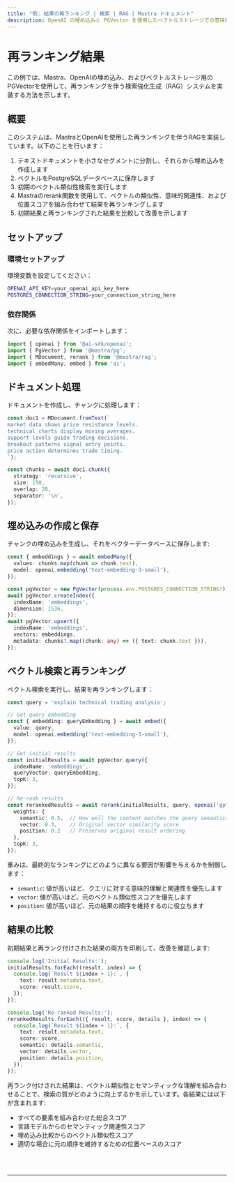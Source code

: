 ```yaml
---
title: "例: 結果の再ランキング | 検索 | RAG | Mastra ドキュメント"
description: OpenAI の埋め込みと PGVector を使用したベクトルストレージでの意味的再ランキングの実装例。
---
```



# 再ランキング結果

この例では、Mastra、OpenAIの埋め込み、およびベクトルストレージ用のPGVectorを使用して、再ランキングを伴う検索強化生成（RAG）システムを実装する方法を示します。

## 概要

このシステムは、MastraとOpenAIを使用した再ランキングを伴うRAGを実装しています。以下のことを行います：

1. テキストドキュメントを小さなセグメントに分割し、それらから埋め込みを作成します
2. ベクトルをPostgreSQLデータベースに保存します
3. 初期のベクトル類似性検索を実行します
4. Mastraのrerank関数を使用して、ベクトルの類似性、意味的関連性、および位置スコアを組み合わせて結果を再ランキングします
5. 初期結果と再ランキングされた結果を比較して改善を示します

## セットアップ

### 環境セットアップ

環境変数を設定してください：

```bash filename=".env"
OPENAI_API_KEY=your_openai_api_key_here
POSTGRES_CONNECTION_STRING=your_connection_string_here
```

### 依存関係

次に、必要な依存関係をインポートします：

```typescript copy showLineNumbers filename="src/index.ts"
import { openai } from '@ai-sdk/openai';
import { PgVector } from '@mastra/pg';
import { MDocument, rerank } from '@mastra/rag';
import { embedMany, embed } from 'ai';
```

## ドキュメント処理

ドキュメントを作成し、チャンクに処理します：

```typescript copy showLineNumbers{7} filename="src/index.ts"
const doc1 = MDocument.fromText(`
market data shows price resistance levels.
technical charts display moving averages.
support levels guide trading decisions.
breakout patterns signal entry points.
price action determines trade timing.
`);

const chunks = await doc1.chunk({
  strategy: 'recursive',
  size: 150,
  overlap: 20,
  separator: '\n',
});
```

## 埋め込みの作成と保存

チャンクの埋め込みを生成し、それをベクターデータベースに保存します:

```typescript copy showLineNumbers{36} filename="src/index.ts"
const { embeddings } = await embedMany({
  values: chunks.map(chunk => chunk.text),
  model: openai.embedding('text-embedding-3-small'),
});

const pgVector = new PgVector(process.env.POSTGRES_CONNECTION_STRING!);
await pgVector.createIndex({
  indexName: 'embeddings',
  dimension: 1536,
});
await pgVector.upsert({
  indexName: 'embeddings',
  vectors: embeddings,
  metadata: chunks?.map((chunk: any) => ({ text: chunk.text })),
});
```

## ベクトル検索と再ランキング

ベクトル検索を実行し、結果を再ランキングします：

```typescript copy showLineNumbers{51} filename="src/index.ts"
const query = 'explain technical trading analysis';

// Get query embedding
const { embedding: queryEmbedding } = await embed({
  value: query,
  model: openai.embedding('text-embedding-3-small'),
});

// Get initial results
const initialResults = await pgVector.query({
  indexName: 'embeddings',
  queryVector: queryEmbedding,
  topK: 3,
});

// Re-rank results
const rerankedResults = await rerank(initialResults, query, openai('gpt-4o-mini'), {
  weights: {
    semantic: 0.5,  // How well the content matches the query semantically
    vector: 0.3,    // Original vector similarity score
    position: 0.2   // Preserves original result ordering
  },
  topK: 3,
});
```

重みは、最終的なランキングにどのように異なる要因が影響を与えるかを制御します：
- `semantic`: 値が高いほど、クエリに対する意味的理解と関連性を優先します
- `vector`: 値が高いほど、元のベクトル類似性スコアを優先します
- `position`: 値が高いほど、元の結果の順序を維持するのに役立ちます

## 結果の比較

初期結果と再ランク付けされた結果の両方を印刷して、改善を確認します:

```typescript copy showLineNumbers{72} filename="src/index.ts"
console.log('Initial Results:');
initialResults.forEach((result, index) => {
  console.log(`Result ${index + 1}:`, {
    text: result.metadata.text,
    score: result.score,
  });
});

console.log('Re-ranked Results:');
rerankedResults.forEach(({ result, score, details }, index) => {
  console.log(`Result ${index + 1}:`, {
    text: result.metadata.text,
    score: score,
    semantic: details.semantic,
    vector: details.vector,
    position: details.position,
  });
});
```

再ランク付けされた結果は、ベクトル類似性とセマンティックな理解を組み合わせることで、検索の質がどのように向上するかを示しています。各結果には以下が含まれます:
- すべての要素を組み合わせた総合スコア
- 言語モデルからのセマンティック関連性スコア
- 埋め込み比較からのベクトル類似性スコア
- 適切な場合に元の順序を維持するための位置ベースのスコア

<br />
<br />
<hr className="dark:border-[#404040] border-gray-300" />
<br />
<br />
<GithubLink
  link={
    "https://github.com/mastra-ai/mastra/blob/main/examples/basics/rag/rerank"
  }
/> 